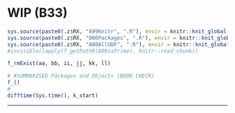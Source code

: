 # WIP (B33) {#b33 .unlisted .unnumbered}

```r
sys.source(paste0(.z$RX, "A99Knitr", ".R"), envir = knitr::knit_global())
sys.source(paste0(.z$RX, "000Packages", ".R"), envir = knitr::knit_global())
sys.source(paste0(.z$RX, "A00AllUDF", ".R"), envir = knitr::knit_global())
#invisible(lapply(f_getPathR(A09isPrime), knitr::read_chunk))
```

<!-- 
## Overview

- Question 1: In regression, we needed to check for normality or multicollinearity (VIF). For the KC House data, it was not-normal so we had to do semi-log transformation and then log-log transformation. Does that not affect model performance in Decision Trees
  - Probably outliers would have low cp value and would be dropped 
  - But some outliers are actually important observations.
  - If those have more than 3 z-value, model might drop them

## Validation {.unlisted .unnumbered .tabset .tabset-fade}
-->

```r
f_rmExist(aa, bb, ii, jj, kk, ll)
```

```r
# #SUMMARISED Packages and Objects (BOOK CHECK)
f_()
#
difftime(Sys.time(), k_start)
```

****
